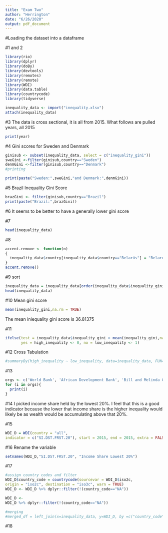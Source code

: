 ```yaml
---
title: "Exam Two"
author: "Herrington"
date: "6/26/2020"
output: pdf_document
---
```


#Loading the dataset into a dataframe

#1 and 2
```r
library(rio)
library(dplyr)
library(doBy)
library(devtools)
library(remotes)
library(remote)
library(WDI)
library(data.table)
library(countrycode)
library(tidyverse)

inequality_data <- import("inequality.xlsx")
attach(inequality_data)
```

#3
The data is cross sectional, it is all from 2015.
What follows are pulled years, all 2015
```r
print(year)
```

#4
Gini scores for Sweden and Denmark
```r
ginisub <- subset(inequality_data, select = c("inequality_gini"))
sweGini <-filter(ginisub,country=="Sweden")
denmGini <-filter(ginisub,country=="Denmark")
#printing

print(paste("Sweden:",sweGini,"and Denmark:",denmGini))
```

#5
Brazil Inequality Gini Score
```r
brazGini <- filter(ginisub,country=="Brazil")
print(paste("Brazil:",brazGini))
```

#6
It seems to be better to have a generally lower gini score

#7
```r
head(inequality_data)
```

#8
```r

accent.remove <- function(n)
{
  inequality_data$country[inequality_data$country=="Belarús"] = "Belarus"
}
accent.remove()


```


#9
sort
```r
inequality_data = inequality_data[order(inequality_data$inequality_gini),]
head(inequality_data)
```

#10
Mean gini score
```r
mean(inequality_gini,na.rm = TRUE)
```
The mean iniequality gini score is 36.81375

#11
```r
ifelse(test = inequality_data$inequality_gini > mean(inequality_gini,na.rm = TRUE),
       yes = high_inequality <- 0, no = low_inequality <- 1)
```

#12
Cross Tabulation
```r
#summaryBy(high_inequality ~ low_inequality, data=inequality_data, FUN=c(mean,length))
```

#13
```r
orgs <- c('World Bank', 'African Development Bank', 'Bill and Melinda Gates Foundation')
for (i in orgs){
  print(i)
}
```

#14
I picked income share held by the lowest 20%. I feel that this is a good indicator
because the lower that income share is the higher inequality would likely be as
wealth would be accumulating above that 20%.

#15
```r
WDI_D = WDI(country = "all",
indicator = c("SI.DST.FRST.20"), start = 2015, end = 2015, extra = FALSE, cache = NULL)
```

#16
Rename the variable
```r
setnames(WDI_D,"SI.DST.FRST.20", "Income Share Lowest 20%")
```

#17
```r
#assign country codes and filter
WDI_D$country_code = countrycode(sourcevar = WDI_D$iso2c,
origin = "iso2c", destination = "iso3c", warn = TRUE)
WDI_D <- WDI_D %>% dplyr::filter(!(country_code=="NA"))

WDI_D <-
WDI_D %>% dplyr::filter(!(country_code=="NA"))

#merging
#merged_df = left_join(x=inequality_data, y=WDI_D, by =c("country_code", "year"))
```

#18
```r

```












